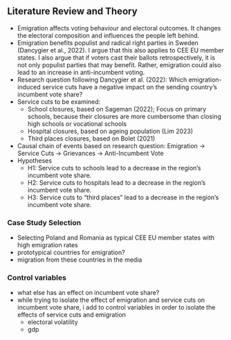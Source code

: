 ## Literature Review and Theory
- Emigration affects voting behaviour and electoral outcomes. It changes the electoral composition and influences the people left behind.
- Emigration benefits populist and radical right parties in Sweden (Dancygier et al., 2022). I argue that this also applies to CEE EU member states. I also argue that if voters cast their ballots retrospectively, it is not only populist parties that may benefit. Rather, emigration could also lead to an increase in anti-incumbent voting.
- Research question following Dancygier et al. (2022): Which emigration-induced service cuts have a negative impact on the sending country’s incumbent vote share?
- Service cuts to be examined:
	- School closures, based on Sageman (2022); Focus on primary schools, because their closures are more cumbersome than closing high schools or vocational schools
	- Hospital closures, based on ageing population (Lim 2023)
	- Third places closures, based on Bolet (2021)
- Causal chain of events based on research question: Emigration → Service Cuts → Grievances → Anti-Incumbent Vote
- Hypotheses
	- H1: Service cuts to schools lead to a decrease in the region’s incumbent vote share.
	- H2: Service cuts to hospitals lead to a decrease in the region’s incumbent vote share.
	- H3: Service cuts to “third places” lead to a decrease in the region’s incumbent vote share.
	
### Case Study Selection
- Selecting Poland and Romania as typical CEE EU member states with high emigration rates
- prototypical countries for emigration?
- migration from these countries in the media

### Control variables
- what else has an effect on incumbent vote share?
- while trying to isolate the effect of emigration and service cuts on incumbent vote share, i add to control variables in order to isolate the effects of service cuts and emigration
	- electoral volatility
	- gdp
